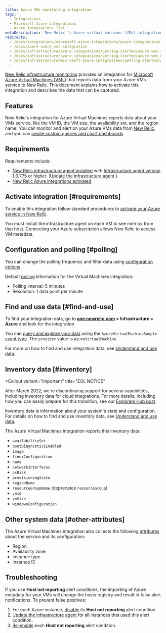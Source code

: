 ```yaml
---
title: Azure VMs monitoring integration
tags:
  - Integrations
  - Microsoft Azure integrations
  - Azure integrations list
metaDescription: 'New Relic''s Azure virtual machines (VMs) integration: how to enable it, and what data it reports.'
redirects:
  - /docs/integrations/microsoft-azure-integrations/azure-integrations-list/azure-vms-monitoring-integration
  - /docs/azure-azure_vms-integration
  - /docs/infrastructure/azure-integrations/getting-started/azure-vms-integrations
  - /docs/infrastructure/azure-integrations/getting-started/azure-vms-monitoring-integrations
  - /docs/infrastructure/microsoft-azure-integrations/getting-started/azure-vms-monitoring-integrations
---
```


[New Relic infrastructure monitoring](/docs/infrastructure) provides an integration for [Microsoft Azure Virtual Machines (VMs)](https://docs.microsoft.com/en-us/azure/virtual-machines/) that reports data from your Azure VMs service to New Relic. This document explains how to activate this integration and describes the data that can be captured.

## Features

New Relic's integration for Azure Virtual Machines reports data about your VMs service, like the VM ID, the VM size, the availability set, and the region name. You can monitor and alert on your Azure VMs data from [New Relic](/docs/infrastructure), and you can [create custom queries and chart dashboards](/docs/using-new-relic/data/understand-data/query-new-relic-data).

## Requirements

Requirements include:

* [New Relic infrastructure agent installed](/docs/infrastructure/new-relic-infrastructure/installation) with [Infrastructure agent version 1.0.775](/docs/release-notes/infrastructure-release-notes/infrastructure-agent-release-notes) or higher. ([Update the infrastructure agent](/docs/infrastructure/new-relic-infrastructure/installation/update-infrastructure-agent).)
* [New Relic Azure integrations activated](/docs/infrastructure/microsoft-azure-integrations/getting-started/activate-azure-integrations)

## Activate integration [#requirements]

To enable this integration follow standard procedures to [activate your Azure service in New Relic](/docs/infrastructure/microsoft-azure-integrations/getting-started/activate-azure-integrations).

<Callout variant="important">
  You must install the infrastructure agent on each VM to see metrics from that host. Connecting your Azure subscription allows New Relic to access VM metadata.
</Callout>

## Configuration and polling [#polling]

You can change the polling frequency and filter data using [configuration options](/docs/integrations/new-relic-integrations/getting-started/configure-polling-frequency-data-collection-cloud-integrations).

Default [polling](/docs/infrastructure/microsoft-azure-integrations/azure-integrations-list/azure-polling-intervals-infrastructure-integrations) information for the Virtual Machines integration:

* Polling interval: 5 minutes
* Resolution: 1 data point per minute

## Find and use data [#find-and-use]

To find your integration data, go to [**one.newrelic.com**](http://one.newrelic.com) **> Infrastructure > Azure** and look for the integration.

You can [query and explore your data](/docs/using-new-relic/data/understand-data/query-new-relic-data) using the `AzureVirtualMachineSample` [event type](/docs/data-apis/understand-data/new-relic-data-types/#event-data). The `provider` value is `AzureVirtualMachine`.

For more on how to find and use integration data, see [Understand and use data](/docs/infrastructure/integrations/find-use-infrastructure-integration-data).

## Inventory data [#inventory]

<Callout
  variant="important"
  title="EOL NOTICE"
>
  After March 2022, we're discontinuing support for several capabilities, including inventory data for cloud integrations. For more details, including how you can easily prepare for this transition, see our [Explorers Hub post](https://discuss.newrelic.com/t/important-upcoming-changes-to-capabilities-and-support-across-errors-classic-labels-service-infrastructure-on-host-snmp-integration-and-inventory-data-in-cloud-integrations/175370).
</Callout>

Inventory data is information about your system's state and configuration. For details on how to find and use inventory data, see [Understand and use data](/docs/infrastructure/integrations/find-use-infrastructure-integration-data#inventory-data).

The Azure Virtual Machines integration reports this inventory data:

* `availabilitySet`
* `bootDiagnosticsEnabled`
* `image`
* `linuxConfiguration`
* `name`
* `networkInterfaces`
* `osDisk`
* `provisioningState`
* `regionName`
* `resourceGroupName` (deprecates `resourceGroup`)
* `vmId`
* `vmSize`
* `windowsConfiguration`

## Other system data [#other-attributes]

The Azure Virtual Machines integration also collects the following [attributes](/docs/accounts-partnerships/education/getting-started-new-relic/glossary#attribute) about the service and its configuration:

* Region
* Availability zone
* Instance type
* Instance ID

## Troubleshooting

If you use **Host not reporting** alert conditions, the importing of Azure metadata for your VMs will change the hosts registry and result in false alert notifications. To prevent false positives:

1. For each Azure instance, [disable](/docs/infrastructure/new-relic-infrastructure/infrastructure-alert-conditions/infrastructure-alerts-add-edit-or-view-host-alert-information#maintain-alerts) its **Host not reporting** alert condition.
2. [Update the infrastructure agent](/docs/infrastructure/new-relic-infrastructure/installation/update-infrastructure-agent) for all instances that used this alert condition.
3. [Re-enable](/docs/infrastructure/new-relic-infrastructure/infrastructure-alert-conditions/infrastructure-alerts-add-edit-or-view-host-alert-information#maintain-alerts) each **Host not reporting** alert condition.
